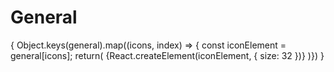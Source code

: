 
<Meta title="Iconography/General" />

# General
<JustWeb3ThemeProvider>
  <IconGallery>
    {
      Object.keys(general).map((icons, index) => {
        const iconElement = general[icons];
        return(
          <IconItem key={index} name={icons} title={icons}>
            {React.createElement(iconElement, { size: 32 })}
          </IconItem>
        )})
    }
  </IconGallery>
</JustWeb3ThemeProvider>


